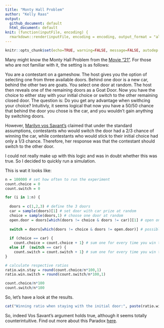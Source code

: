 ```yaml
---
title: "Monty Hall Problem"
author: "Kelly Raas"
output:
  github_document: default
  html_document: default
knit: (function(inputFile, encoding) {
  rmarkdown::render(inputFile, encoding = encoding, output_format = "all") })
---
```


```r
knitr::opts_chunk$set(echo=TRUE, warning=FALSE, message=FALSE, autodep = TRUE, cache=TRUE)
```

Many might know the Monty Hall Problem from the [Movie "21"](https://www.youtube.com/watch?v=Zr_xWfThjJ0). For those who are not familiar with it, the setting is as follows:

You are a contestant on a gameshow. The host gives you the option of selecting one from three available doors. Behind one door is a new car, behind the other two are goats. You select one door at random. The host then reveals one of the remaining doors as a Goat Door. Now you have the choice to either stay with your initial choice or switch to the other remaining closed door. The question is: Do you get any advantage when swithcing your choice? Intuitivly, it seems logical that now you have a 50/50 chance that behind the door you chose is the car, and you wouldn't gain anything by switching doors.

However, [Marilyn vos Savant's](https://en.wikipedia.org/wiki/Marilyn_vos_Savant) claimed that under the standard assumptions, contestants who would switch the door had a 2/3 chance of winning the car, while contestants who would stick to their initial choice had only a 1/3 chance. Therefore, her response was that the contestant should switch to the other door.

I could not really make up with this logic and was in doubt whether this was true. So I decided to quickly run a simulation. 

This is wat it looks like: 

```r
n = 100000 # set how often to run the experiment
count.choice = 0 
count.switch = 0

for (i in 1:n) {
  
  doors = c(1,2,3) # define the 3 doors
  car = sample(doors)[1] # set door with car prize at random
  choice = sample(doors,1) # choose one door at random
  open.door = doors[which(doors != choice & doors != car)][1] # open one of the two remianing doors (can not be the one with car prize)
  
  switch = doors[which(doors != choice & doors != open.door)] # possible door to switch
  
  if (choice == car) {
    count.choice = count.choice + 1} # sum one for every time you win the car staying with first choice
  else if  (switch == car) {
    count.switch = count.switch + 1} # sum one for every time you win the car when switching door
}

# calculate respective ratios
ratio.win.stay = round(count.choice/n*100,1)
ratio.win.switch = round(count.switch/n*100,1)

count.choice/n*100
count.switch/n*100
```

So, let's have a look at the results.

```r
cat("Winning ratio when staying with the initial door:", paste(ratio.win.stay), "%","\n","Winning ratio when switching door:", paste(ratio.win.switch), "%")
```

So, indeed Vos Savant's argument holds true, although it seems totally counterintuitive. Find out more about this Paradox [here](https://en.wikipedia.org/wiki/Monty_Hall_problem).



